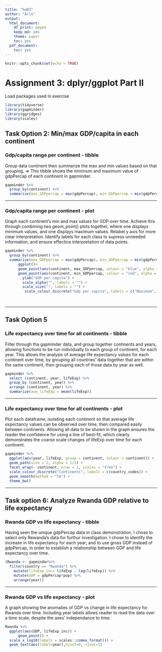 ```yaml
---
title: "hw03"
author: "Arlo"
output:
  html_document:
    df_print: paged
    keep_md: yes
    theme: paper
    toc: yes
  pdf_document:
    toc: yes
---
```


```r
knitr::opts_chunk$set(echo = TRUE)
```

# Assignment 3: dplyr/ggplot Part II

Load packages used in exercise
```r
library(tidyverse)
library(gapminder)
library(ggridges)
library(scales)
```

## Task Option 2: Min/max GDP/capita in each continent

### Gdp/capita range per continent - tibble

Group data continent then summarize the max and min values based on that grouping.
=> This tibble shows the minimum and maximum value of gdpPercap of each continent in gapminder. 

```r
gapminder %>%
  group_by(continent) %>%
  summarize(max_GDPpercap = max(gdpPercap), min_GDPpercap = min(gdpPercap)) 
```
*****

### Gdp/capita range per continent - plot
Graph each continent's min and max values for GDP over time. Achieve this through combining two geom_point() plots together, where one displays minimum values, and one displays maximum values. Relabel y axis for more clear interpretation. Identify labels for each class to supress unneeded information, and ensure effectice interpretation of data points.
```r
gapminder %>% 
  group_by(continent) %>%
  summarize(max_GDPpercap = max(gdpPercap), min_GDPpercap = min(gdpPercap)) %>%
      ggplot()+
      geom_point(aes(continent, max_GDPpercap, colour = "blue", alpha = 0.5, size = 2)) +
      geom_point(aes(continent, min_GDPpercap, colour = "red", alpha = 0.5, size = 2))+
        ylab("GDP per capita") +
        scale_alpha("", labels = "") +
        scale_size("", labels = "") +
         scale_colour_discrete("Gdp per capita", labels = c("Maximum", "Minimum")) 

      
```

*****

## Task Option 5

### Life expectancy over time for all continents - tibble

Filter through tha gapminder data, and group together continents and years, allowing functions to be run individually to each group of continent, for each year. This allows the analysis of average life expectancy values for each continent over time, by grouping all countries' data together that are within the same continent, then grouping each of those data by year as well. 

```r
gapminder %>%
  select (continent, year, lifeExp) %>%
  group_by (continent, year) %>%
  arrange (continent, year) %>%
  summarize(ave_lifeEXp = mean(lifeExp))

```

*****

### Life expectancy over time for all continents - plot

Plot each dataframe, isolating each continent so that average life expectancy values can be observed over time, then compared easily between continents. Allowing all data to be shown in the graph ensures the reader the confidence for using a line of best-fit, which clearly demonstrates the coarse scale changes of lifeExp over time for each continent. 

```r
gapminder %>% 
  ggplot(aes(year, lifeExp, group = continent, colour = continent)) +
  geom_path(size = 2, alpha = 1/3) +
  facet_wrap(~ continent, nrow = 1, scales = "free") +
  scale_colour_discrete("Continents", labels = c(country_codes)) +
  geom_smooth(method = "lm") +
  theme_bw()

```

*****
## Task option 6: Analyze Rwanda GDP relative to life expectancy

### Rwanda GDP vs life expectancy - tibble

Having seen the unique gdpPercap data in class demonstration, I chose to select only Rewanda's data for furthur investigation. I chose to identify the increase in life expectancy for each year; and to use gross GDP instead of gdpPercap, in order to establish a relationship between GDP and life expectancy over time. 

```r
(Rwanda <- gapminder%>%
  filter(country == "Rwanda") %>%
    mutate(lifeExp_inc= lifeExp - lag(lifeExp)) %>%
    mutate(GDP = gdpPercap*pop) %>%
    arrange(year))
```

*****

### Rwanda GDP vs life expectancy - plot
A graph showing the anomalies of GDP vs change in life expectancy for Rwanda over time. Including year labels allows reader to read the data over a time scale, despite the axes' independance to time. 
```r
Rwanda %>%
  ggplot(aes(GDP, lifeExp_inc)) +
      geom_point() +
  scale_x_log10(labels = scales::comma_format()) +
  geom_text(aes(label=year),hjust=0, vjust=1)
```

